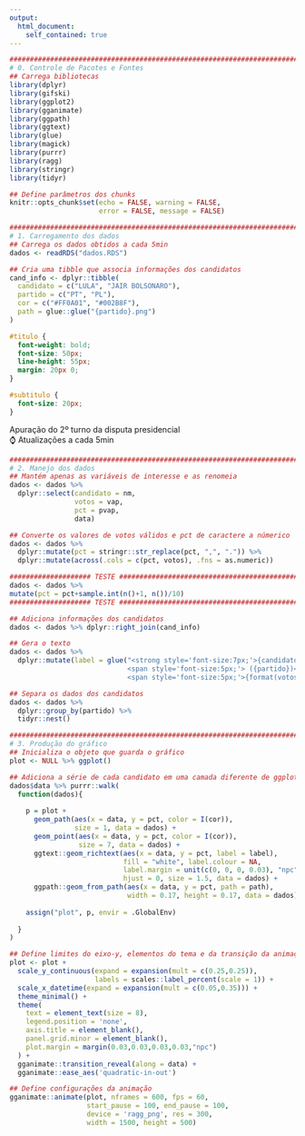 ```yaml
---
output:
  html_document:
    self_contained: true
---
```


```r

################################################################################
# 0. Controle de Pacotes e Fontes
## Carrega bibliotecas
library(dplyr)
library(gifski)
library(ggplot2)
library(gganimate)
library(ggpath)
library(ggtext)
library(glue)
library(magick)
library(purrr)
library(ragg)
library(stringr)
library(tidyr)

## Define parâmetros dos chunks
knitr::opts_chunk$set(echo = FALSE, warning = FALSE,
                      error = FALSE, message = FALSE)

################################################################################
# 1. Carregamento dos dados
## Carrega os dados obtidos a cada 5min
dados <- readRDS("dados.RDS")

## Cria uma tibble que associa informações dos candidatos
cand_info <- dplyr::tibble(
  candidato = c("LULA", "JAIR BOLSONARO"),
  partido = c("PT", "PL"),
  cor = c("#FF0A01", "#002B8F"),
  path = glue::glue("{partido}.png")
)

```

```css

#titulo {
  font-weight: bold;
  font-size: 50px;
  line-height: 55px;
  margin: 20px 0;
}

#subtitulo {
  font-size: 20px;
}

```

<!-- Insere título e subtítulo -->
<div id='titulo'>Apuração do 2º turno da disputa presidencial</div>
<div id='subtitulo'>⌚ Atualizações a cada 5min</div>

```r

################################################################################
# 2. Manejo dos dados
## Mantém apenas as variáveis de interesse e as renomeia
dados <- dados %>% 
  dplyr::select(candidato = nm,
                votos = vap,
                pct = pvap,
                data)

## Converte os valores de votos válidos e pct de caractere a númerico
dados <- dados %>% 
  dplyr::mutate(pct = stringr::str_replace(pct, ",", ".")) %>% 
  dplyr::mutate(across(.cols = c(pct, votos), .fns = as.numeric))

#################### TESTE ############################################
dados <- dados %>% 
mutate(pct = pct+sample.int(n()+1, n())/10)
#################### TESTE ############################################

## Adiciona informações dos candidatos
dados <- dados %>% dplyr::right_join(cand_info)

## Gera o texto
dados <- dados %>% 
  dplyr::mutate(label = glue("<strong style='font-size:7px;'>{candidato}</strong>
                             <span style='font-size:5px;'> ({partido})</span><br>
                             <span style='font-size:5px;'>{format(votos, big.mark='.', decimal.mark=',')}</span>"))

## Separa os dados dos candidatos
dados <- dados %>% 
  dplyr::group_by(partido) %>% 
  tidyr::nest()

################################################################################
# 3. Produção do gráfico
## Inicializa o objeto que guarda o gráfico
plot <- NULL %>% ggplot()

## Adiciona a série de cada candidato em uma camada diferente de ggplot
dados$data %>% purrr::walk(
  function(dados){
    
    p = plot +
      geom_path(aes(x = data, y = pct, color = I(cor)),
                size = 1, data = dados) +
      geom_point(aes(x = data, y = pct, color = I(cor)),
                 size = 7, data = dados) +
      ggtext::geom_richtext(aes(x = data, y = pct, label = label),
                            fill = "white", label.colour = NA,
                            label.margin = unit(c(0, 0, 0, 0.03), "npc"),
                            hjust = 0, size = 1.5, data = dados) +
      ggpath::geom_from_path(aes(x = data, y = pct, path = path),
                             width = 0.17, height = 0.17, data = dados)
    
    assign("plot", p, envir = .GlobalEnv)
    
  }
)

## Define limites do eixo-y, elementos do tema e da transição da animação
plot <- plot +
  scale_y_continuous(expand = expansion(mult = c(0.25,0.25)),
                     labels = scales::label_percent(scale = 1)) +
  scale_x_datetime(expand = expansion(mult = c(0.05,0.35))) +
  theme_minimal() +
  theme(
    text = element_text(size = 8),
    legend.position = 'none',
    axis.title = element_blank(),
    panel.grid.minor = element_blank(),
    plot.margin = margin(0.03,0.03,0.03,0.03,"npc")
  ) +
  gganimate::transition_reveal(along = data) +
  gganimate::ease_aes('quadratic-in-out')

## Define configurações da animação
gganimate::animate(plot, nframes = 600, fps = 60,
                   start_pause = 100, end_pause = 100,
                   device = 'ragg_png', res = 300,
                   width = 1500, height = 500)

```
